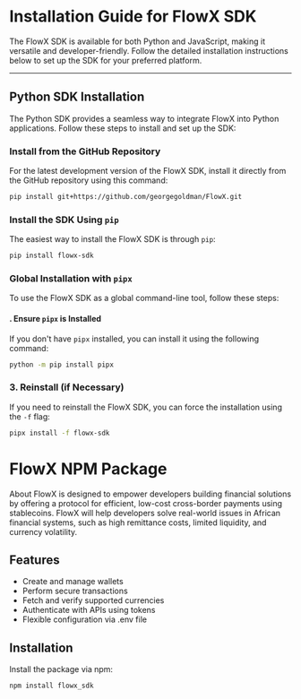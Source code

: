 # Installation Guide for FlowX SDK

The FlowX SDK is available for both Python and JavaScript, making it versatile and developer-friendly. Follow the detailed installation instructions below to set up the SDK for your preferred platform.

---

## Python SDK Installation

The Python SDK provides a seamless way to integrate FlowX into Python applications. Follow these steps to install and set up the SDK:


### Install from the GitHub Repository

For the latest development version of the FlowX SDK, install it directly from the GitHub repository using this command:

```bash
pip install git+https://github.com/georgegoldman/FlowX.git
```


###  **Install the SDK Using `pip`**
The easiest way to install the FlowX SDK is through `pip`:

```bash
pip install flowx-sdk
```
### Global Installation with `pipx`

To use the FlowX SDK as a global command-line tool, follow these steps:

#### . **Ensure `pipx` is Installed**
If you don't have `pipx` installed, you can install it using the following command:

```bash
python -m pip install pipx
```

### 3. Reinstall (if Necessary)
If you need to reinstall the FlowX SDK, you can force the installation using the `-f` flag:

```bash
pipx install -f flowx-sdk
```


# FlowX NPM Package
About FlowX is designed to empower developers building financial solutions by offering a protocol for efficient, low-cost cross-border payments using stablecoins. FlowX will help developers solve real-world issues in African financial systems, such as high remittance costs, limited liquidity, and currency volatility.

## Features
- Create and manage wallets
- Perform secure transactions
- Fetch and verify supported currencies
- Authenticate with APIs using tokens
- Flexible configuration via .env file

## Installation
Install the package via npm:
```
npm install flowx_sdk
```

